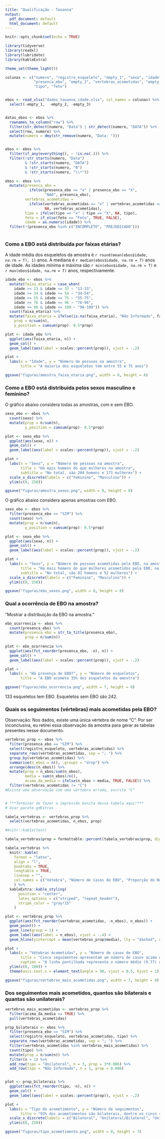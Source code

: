 ```yaml
---
title: "Qualificação - Tauanna"
output:
  pdf_document: default
  html_document: default
---
```


```r
knitr::opts_chunk$set(echo = TRUE)
```

```r

library(tidyverse)
library(readxl)
library(lubridate)
library(kableExtra)

theme_set(theme_light())


```


```r

colunas <- c("numero", "registro_esqueleto", "empty_1", "sexo", "idade",
             "presenca_ebo", "empty_2", "vertebras_acometidas", "empty_3", 
             "tipo", "feto")


ebos <- read_xlsx("dados_tauanna_idade.xlsx", col_names = colunas) %>% 
  select(-empty_1,  -empty_2, -empty_3)



```


```r

datas_ebos <- ebos %>% 
  rownames_to_column("row") %>% 
  filter(str_detect(numero, "Data") | str_detect(numero, "DATA")) %>% 
  select(row, numero) %>% 
  mutate(numero = dmy(str_remove(numero, "Data: ")))


ebos <- ebos %>% 
  filter(if_any(everything(), ~ !is.na(.))) %>% 
  filter(!str_starts(numero, "Data") 
         & !str_starts(numero, "DATA")
         & !str_starts(numero, "N")
         & !str_starts(numero, "\\*")) 

ebos <- ebos %>% 
  mutate(presenca_ebo = 
           ifelse(presenca_ebo == "x" | presenca_ebo == "X", 
                  "NAO", presenca_ebo),
         vertebras_acometidas = 
           ifelse(vertebras_acometidas == "x" | vertebras_acometidas == "X", 
                  NA, vertebras_acometidas),
         tipo = ifelse(tipo == "x" | tipo == "X", NA, tipo),
         feto = if_else(feto == "Feto", TRUE, FALSE),
         idade = as.numeric(idade)) %>% 
  filter(!(presenca_ebo %in% c("INCOMPLETO", "PREJUDICADO")))
  


```

### Como a EBO está distribuída por faixas etárias?

A idade média dos esqueletos da amostra é `r round(mean(ebos$idade, na.rm = T), 1)` anos. A mediana é `r median(ebos$idade, na.rm = T)` anos de idade. As idades mínima e máxima são `r min(ebos$idade, na.rm = T)` e `r max(ebos$idade, na.rm = T)` anos, respectivamente.


```r

idade_ebo <- ebos %>% 
  mutate(faixa_etaria = case_when(
    idade >= 13 & idade <= 33 ~ "13-33",
    idade >= 34 & idade <= 54 ~ "34-54",
    idade >= 55 & idade <= 75 ~ "55-75",
    idade >= 76 & idade <= 96 ~ "76-96",
    idade >= 96 & idade <= 109 ~ "96-109")) %>% 
  count(faixa_etaria) %>% 
  mutate(faixa_etaria = ifelse(is.na(faixa_etaria), "Não Informado", faixa_etaria),
    prop = n/sum(n),
    y_position = cumsum(prop)- 0.5*prop)

plot <- idade_ebo %>% 
  ggplot(aes(faixa_etaria, n)) +
  geom_col() +
  geom_label(aes(label = scales::percent(prop)), vjust = -.2)

plot +
  labs(x = "Idade", y = "Número de pessoas na amostra",
       title = "A maioria dos esqueletos tem entre 55 e 75 anos")

ggsave("figuras/amostra_faixa_etaria.png", width = 8, height = 8)


```



### Como a EBO está distribuída pelos sexos masculino e feminino?

O gráfico abaixo considera todas as amostras, com e sem EBO.

```r

sexo_ebo <- ebos %>% 
  count(sexo) %>% 
  mutate(prop = n/sum(n),
         y_position = cumsum(prop)- 0.5*prop)

plot <- sexo_ebo %>% 
  ggplot(aes(sexo, n)) +
  geom_col() +
  geom_label(aes(label = scales::percent(prop)), vjust = -.2)

plot +
  labs(x = "Sexo", y = "Número de pessoas na amostra",
       title = "Há mais homens do que mulheres na amostra",
       subtitle = "No total, são 204 homens e 171 mulheres") +
  scale_x_discrete(labels = c("Feminino", "Masculino")) +
  ylim(c(0, 250))

ggsave("figuras/amostra_sexos.png", width = 8, height = 8)

```


O gráfico abaixo considera apenas amostras com EBO.


```r

sexo_ebo <- ebos %>% 
  filter(presenca_ebo == "SIM") %>% 
  count(sexo) %>% 
  mutate(prop = n/sum(n),
         y_position = cumsum(prop)- 0.5*prop)

plot <- sexo_ebo %>% 
  ggplot(aes(sexo, n)) +
  geom_col() +
  geom_label(aes(label = scales::percent(prop)), vjust = -.2)

plot +
  labs(x = "Sexo", y = "Número de pessoas acometidas pela EBO, na amostra",
       title = "Há mais homens do que mulheres acometidos pela EBO, na amostra",
       subtitle = "No total, são 81 homens e 52 mulheres") +
  scale_x_discrete(labels = c("Feminino", "Masculino")) +
  ylim(c(0, 250))

ggsave("figuras/ebo_sexos.png", width = 8, height = 8)

```


### Qual a ocorrência de EBO na amostra?

"Mostrar a distribuição da EBO na amostra."


```r

ebo_ocorrencia <- ebos %>% 
  count(presenca_ebo) %>% 
  mutate(presenca_ebo = str_to_title(presenca_ebo),
         prop = n/sum(n))
  
plot <- ebo_ocorrencia %>% 
  ggplot(aes(fct_reorder(presenca_ebo, -n), n)) +
  geom_col() +
  geom_label(aes(label = scales::percent(prop)), vjust = -.2)

plot +
  labs(x = "Há presença de EBO?", y = "Número de esqueletos",
       title = "A EBO acomete 35% dos esqueletos da amostra")

ggsave("figuras/ebo_ocorrencia.png", width = 7, height = 8)

```

133 esqueletos tem EBO. Esqueletos sem EBO são 242.

\pagebreak

### Quais os seguimentos (vértebras) mais acometidas pela EBO?

Observação: Nos dados, existe uma única vértebra de nome “C”. Por ser inconclusiva, eu retirei essa observação da amostra para gerar as tabelas presentes nesse documento.


```r

vertebras_prop <- ebos %>% 
  filter(presenca_ebo == "SIM") %>% 
  select(registro_esqueleto, vertebras_acometidas) %>% 
  separate_rows(vertebras_acometidas, sep = "; ") %>% 
  group_by(vertebras_acometidas) %>% 
  summarise(n_ebos = n(), .groups = "drop") %>% 
  arrange(desc(n_ebos)) %>% 
  mutate(prop = n_ebos/sum(n_ebos),
         media = sum(n_ebos)/n(),
         acima_da_media = ifelse(n_ebos > media, TRUE, FALSE)) %>% 
  filter(vertebras_acometidas != "C") 
#Existe uma observação com uma vértebra errada, escrita "C"


# ***Terminar de fazer a impressão bonita dessa tabela aqui!***
# Usar pacote gdExtras 

tabela_vertebras <- vertebras_prop %>% 
  select(vertebras_acometidas, n_ebos, prop)

#knitr::kable(test)

tabela_vertebras$prop = formattable::percent(tabela_vertebras$prop, digits = 2) 

tabela_vertebras %>%
  knitr::kable(
    format = "latex",
    align = "l",
    booktabs = TRUE,
    longtable = TRUE,
    linesep = "",
    col.names = c("Vétebra", "Número de Casos de EBO", "Proporção do Número Total de Casos ")
    ) %>%
  kableExtra::kable_styling(
      position = "center",
      latex_options = c("striped", "repeat_header"),
      stripe_color = "gray!15"
    )


```


```r

plot <- vertebras_prop %>%
  ggplot(aes(fct_reorder(vertebras_acometidas, -n_ebos), n_ebos)) +
  geom_point() +
  geom_line(group = 1) +
  geom_label(aes(label = n_ebos), vjust = -.4) +
  geom_hline(yintercept = mean(vertebras_prop$media), lty = "dashed", color = "#D04649")

plot +
  labs(x = "Vétebras Acometidas", y = "Número de casos de EBO",
       title = "Cinco seguimentos apresentam um número de casos acima da média",
       caption = "A linha pontilhada representa o número médio (9.77) de casos de EBO por seguimento, na amostra.") +
  ylim(c(0, 100)) +
  theme(axis.text.x = element_text(angle = 90, vjust = 0.5, hjust = 1))

ggsave("figuras/vertebras_mais_acometidas.png", width = 7, height = 8)

```



### Dos seguimentos mais acometidos, quantos são bilaterais e quantas são unilaterais?

```r

vertebras_mais_acometidas <- vertebras_prop %>% 
  filter(acima_da_media == TRUE) %>% 
  pull(vertebras_acometidas)

prop_bilaterais <- ebos %>% 
  filter(presenca_ebo == "SIM") %>% 
  select(registro_esqueleto, vertebras_acometidas, tipo) %>% 
  separate_rows(vertebras_acometidas, sep = "; ") %>% 
  filter(vertebras_acometidas %in% vertebras_mais_acometidas) %>% 
  count(tipo) %>% 
  mutate(prop = n/sum(n)) %>% 
  filter(n > 1) %>% 
  add_row(tipo = "Unilateral", n = 3, prop = 3*0.006) %>% 
  add_row(tipo = "Não Informado", n = 1, prop = 0.006)


plot <- prop_bilaterais %>% 
  ggplot(aes(fct_reorder(tipo, -n), n)) +
  geom_col() +
  geom_label(aes(label = scales::percent(prop)), vjust = -.2)

plot +
  labs(x = "Tipo do acometimento", y = "Número de seguimentos",
       title = "93% dos acometimentos são bilaterais, dentre os cinco seguimentos mais acometidos") +
  scale_x_discrete(labels = c("Bilateral", "Unilateral/Bilateral", "Unilateral", "Não Informado")) +
  ylim(c(0, 250))

ggsave("figuras/tipo_acometimento.png", width = 8, height = 7)

```

\pagebreak

<!-- ### Houve associação de mais de um segmento? Exemplo: C1 + L5; S1 + S5. -->

<!-- ```{r, echo=FALSE} -->

<!-- associacao_tabela <- ebos %>%  -->
<!--   filter(presenca_ebo == "SIM") %>%  -->
<!--   filter(vertebras_acometidas != "C") %>%  -->
<!--   count(vertebras_acometidas) %>%  -->
<!--   arrange(-n) %>%  -->
<!--   mutate(prop = n/sum(n)) -->


<!-- associacao_tabela$prop = formattable::percent(associacao_tabela$prop, digits = 2)  -->

<!-- associacao_tabela %>% -->
<!--   knitr::kable( -->
<!--     format = "latex", -->
<!--     align = "l", -->
<!--     booktabs = TRUE, -->
<!--     longtable = TRUE, -->
<!--     linesep = "", -->
<!--     col.names = c("Vétebra (Incluindo Associações)", "Número de Casos de EBO", "Proporção do Número Total de Casos ") -->
<!--     ) %>% -->
<!--   kableExtra::kable_styling( -->
<!--       position = "center", -->
<!--       latex_options = c("striped", "repeat_header"), -->
<!--       stripe_color = "gray!15" -->
<!--     ) -->

<!-- ``` -->




<!-- #### Qual a relação entre as variáveis "sexo" e a "presença de EBO"? -->

<!-- Como ambas as variáveis são categóricas, o método adequado é o teste qui-quadrado de Pearson. -->

<!-- Esse teste nos indica a probabilidade das diferenças entre dois grupos (nesse caso, pacientes do sexo masculino e feminino) sejam encontradas ao acaso.  -->

<!-- ```{r} -->

<!-- chisq.test(table(ebos$sexo, ebos$presenca_ebo)) -->

<!-- ``` -->

<!-- No nosso caso, a probabilidade de que as diferenças entre o número de acometidos em cada um dos sexos seja obtida ao acaso é de 10%. Normalmente, se exige que esse valor seja de 1% ou menos. -->

